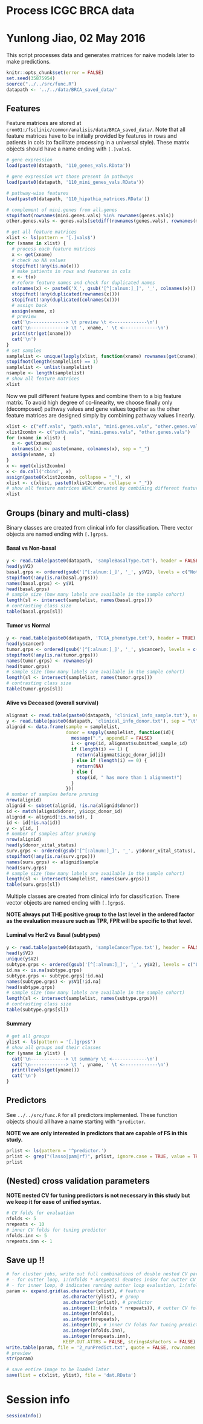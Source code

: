 # Process ICGC BRCA data
# Yunlong Jiao, 02 May 2016

This script processes data and generates matrices for naive models later to make predictions.

```r
knitr::opts_chunk$set(error = FALSE)
set.seed(35875954)
source("../../src/func.R")
datapath <- '../../data/BRCA_saved_data/'
```

## Features

Feature matrices are stored at `crom01:/fsclinic/common/analisis/data/BRCA_saved_data/`. Note that all feature matrices have to be initially provided by features in rows and patients in cols (to facilitate processing in a universal style). These matrix objects should have a name ending with `[.]vals$`.

```r
# gene expression
load(paste0(datapath, '110_genes_vals.RData'))

# gene expression wrt those present in pathways
load(paste0(datapath, '110_mini_genes_vals.RData'))

# pathway-wise features
load(paste0(datapath, '110_hipathia_matrices.RData'))

# complement of mini.genes from all.genes
stopifnot(rownames(mini.genes.vals) %in% rownames(genes.vals))
other.genes.vals <- genes.vals[setdiff(rownames(genes.vals), rownames(mini.genes.vals)), ]

# get all feature matrices
xlist <- ls(pattern = '[.]vals$')
for (xname in xlist) {
  # process each feature matrices
  x <- get(xname)
  # check no NA values
  stopifnot(!any(is.na(x)))
  # make patients in rows and features in cols
  x <- t(x)
  # reform feature names and check for duplicated names
  colnames(x) <- paste0('X_', gsub('[^[:alnum:]_]', '_', colnames(x)))
  stopifnot(!any(duplicated(rownames(x))))
  stopifnot(!any(duplicated(colnames(x))))
  # assign back
  assign(xname, x)
  # preview
  cat('\n-------------> \t preview \t <-------------\n')
  cat('\n-------------> \t ', xname, ' \t <-------------\n')
  print(str(get(xname)))
  cat('\n')
}
# set samples
samplelist <- unique(lapply(xlist, function(xname) rownames(get(xname))))
stopifnot(length(samplelist) == 1)
samplelist <- unlist(samplelist)
nsample <- length(samplelist)
# show all feature matrices
xlist
```

Now we pull different feature types and combine them to a big feature matrix. To avoid high degree of co-linearity, we choose finally only (decomposed) pathway values and gene values together as the other feature matrices are designed simply by combining pathway values linearly.

```r
xlist <- c("eff.vals", "path.vals", "mini.genes.vals", "other.genes.vals", "genes.vals")
xlist2combn <- c("path.vals", "mini.genes.vals", "other.genes.vals")
for (xname in xlist) {
  x <- get(xname)
  colnames(x) <- paste(xname, colnames(x), sep = "_")
  assign(xname, x)
}
x <- mget(xlist2combn)
x <- do.call('cbind', x)
assign(paste0(xlist2combn, collapse = "_"), x)
xlist <- c(xlist, paste0(xlist2combn, collapse = "_"))
# show all feature matrices NEWLY created by combining different feature types
xlist
```

## Groups (binary and multi-class)

Binary classes are created from clinical info for classification. There vector objects are named ending with `[.]grps$`.

#### Basal vs Non-basal

```r
y <- read.table(paste0(datapath, 'sampleBasalType.txt'), header = FALSE)
head(y$V2)
basal.grps <- ordered(gsub('[^[:alnum:]_]', '_', y$V2), levels = c("Not_Basal", "Basal"), labels = c("neg_NonBasal", "pos_Basal"))
stopifnot(!any(is.na(basal.grps)))
names(basal.grps) <- y$V1
head(basal.grps)
# sample size (how many labels are available in the sample cohort)
length(sl <- intersect(samplelist, names(basal.grps)))
# contrasting class size
table(basal.grps[sl])
```

#### Tumor vs Normal

```r
y <- read.table(paste0(datapath, 'TCGA_phenotype.txt'), header = TRUE)
head(y$cancer)
tumor.grps <- ordered(gsub('[^[:alnum:]_]', '_', y$cancer), levels = c("Normal", "Tumor"), labels = c("neg_Normal", "pos_Tumor"))
stopifnot(!any(is.na(tumor.grps)))
names(tumor.grps) <- rownames(y)
head(tumor.grps)
# sample size (how many labels are available in the sample cohort)
length(sl <- intersect(samplelist, names(tumor.grps)))
# contrasting class size
table(tumor.grps[sl])
```

#### Alive vs Deceased (overall survival)

```r
alignmat <- read.table(paste0(datapath, 'clinical_info_sample.txt'), sep = "\t", quote = "\"", header = TRUE)
y <- read.table(paste0(datapath, 'clinical_info_donor.txt'), sep = "\t", quote = "\"", header = TRUE)
alignid <- data.frame(sample = samplelist, 
                      donor = sapply(samplelist, function(id){
                        message(".", appendLF = FALSE)
                        i <- grep(id, alignmat$submitted_sample_id)
                        if (length(i) == 1) {
                          return(alignmat$icgc_donor_id[i])
                        } else if (length(i) == 0) {
                          return(NA)
                        } else {
                          stop(id, " has more than 1 alignment!")
                        }
                      }))
# number of samples before pruning
nrow(alignid)
alignid <- subset(alignid, !is.na(alignid$donor))
id <- match(alignid$donor, y$icgc_donor_id)
alignid <- alignid[!is.na(id), ]
id <- id[!is.na(id)]
y <- y[id, ]
# number of samples after pruning
nrow(alignid)
head(y$donor_vital_status)
surv.grps <- ordered(gsub('[^[:alnum:]_]', '_', y$donor_vital_status), levels = c("alive", "deceased"), labels = c("neg_alive", "pos_deceased"))
stopifnot(!any(is.na(surv.grps)))
names(surv.grps) <- alignid$sample
head(surv.grps)
# sample size (how many labels are available in the sample cohort)
length(sl <- intersect(samplelist, names(surv.grps)))
table(surv.grps[sl])
```

Multiple classes are created from clinical info for classification. There vector objects are named ending with `[.]grps$`.

**NOTE always put THE positive group to the last level in the ordered factor as the evaluation measure such as TPR, FPR will be specific to that level.**

#### Luminal vs Her2 vs Basal (subtypes)

```r
y <- read.table(paste0(datapath, 'sampleCancerType.txt'), header = FALSE)
head(y$V2)
unique(y$V2)
subtype.grps <- ordered(gsub('[^[:alnum:]_]', '_', y$V2), levels = c("Luminal", "Her2", "Basal"), labels = c("T1_Luminal", "T2_Her2", "T3_Basal"))
id.na <- is.na(subtype.grps)
subtype.grps <- subtype.grps[!id.na]
names(subtype.grps) <- y$V1[!id.na]
head(subtype.grps)
# sample size (how many labels are available in the sample cohort)
length(sl <- intersect(samplelist, names(subtype.grps)))
# contrasting class size
table(subtype.grps[sl])
```

#### Summary

```r
# get all groups
ylist <- ls(pattern = '[.]grps$')
# show all groups and their classes
for (yname in ylist) {
  cat('\n-------------> \t summary \t <-------------\n')
  cat('\n-------------> \t ', yname, ' \t <-------------\n')
  print(levels(get(yname)))
  cat('\n')
}
```

## Predictors

See `../../src/func.R` for all predictors implemented. These function objects should all have a name starting with `^predictor`.

**NOTE we are only interested in predictors that are capable of FS in this study.**

```r
prlist <- ls(pattern = '^predictor.')
prlist <- grep("(lasso|pam|rf)", prlist, ignore.case = TRUE, value = TRUE)
prlist
```

## (Nested) cross validation parameters

**NOTE nested CV for tuning predictors is not necessary in this study but we keep it for ease of unified syntax.**

```r
# CV folds for evaluation
nfolds <- 5
nrepeats <- 10
# inner CV folds for tuning predictor
nfolds.inn <- 5
nrepeats.inn <- 1
```

## Save up !!

```r
# for cluster jobs, write out full combinations of double nested CV parameters
# - for outter loop, 1:(nfolds * nrepeats) denotes index for outter CV
# - for inner loop, 0 indicates running outter loop evaluation, 1:(nfolds.inn * nrepeats.inn) indicates index for inner CV
param <- expand.grid(as.character(xlist), # feature
                     as.character(ylist), # group
                     as.character(prlist), # predictor
                     as.integer(1:(nfolds * nrepeats)), # outter CV folds index for evaluation
                     as.integer(nfolds), 
                     as.integer(nrepeats), 
                     as.integer(0), # inner CV folds for tuning predictor NOT NECESSARY
                     as.integer(nfolds.inn), 
                     as.integer(nrepeats.inn), 
                     KEEP.OUT.ATTRS = FALSE, stringsAsFactors = FALSE)
write.table(param, file = '2_runPredict.txt', quote = FALSE, row.names = FALSE, col.names = FALSE, sep = ' ')
# preview
str(param)

# save entire image to be loaded later
save(list = c(xlist, ylist), file = 'dat.RData')
```

# Session info

```r
sessionInfo()
```
